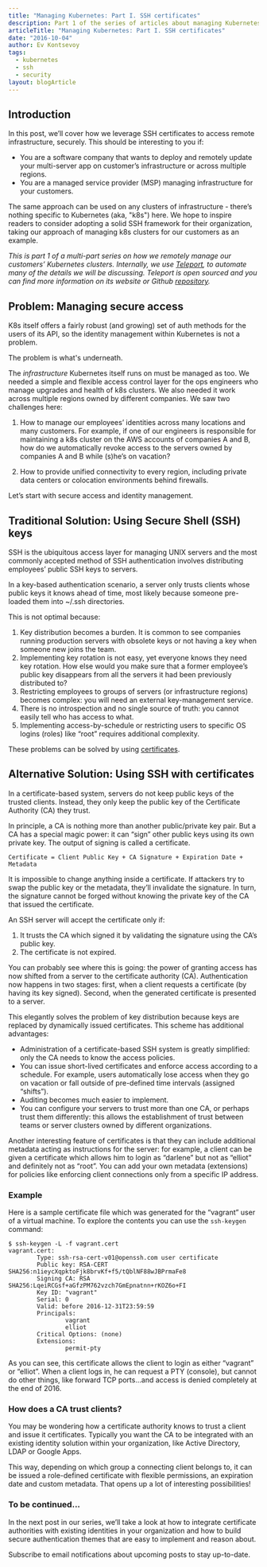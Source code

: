 ```yaml
---
title: "Managing Kubernetes: Part I. SSH certificates"
description: Part 1 of the series of articles about managing Kubernetes clusters across multiple teams, regions or organizations.
articleTitle: "Managing Kubernetes: Part I. SSH certificates"
date: "2016-10-04"
author: Ev Kontsevoy
tags:
  - kubernetes
  - ssh
  - security
layout: blogArticle
---
```



## Introduction

In this post, we’ll cover how we leverage SSH certificates to access
remote infrastructure, securely. This should be interesting to you if:

- You are a software company that wants to deploy and remotely update your
  multi-server app on customer’s infrastructure or across multiple regions.
- You are a managed service provider (MSP) managing infrastructure for your
  customers.

The same approach can be used on any clusters of infrastructure - there’s
nothing specific to Kubernetes (aka, "k8s") here. We hope to inspire readers to
consider adopting a solid SSH framework for their organization, taking our
approach of managing k8s clusters for our customers as an example.

_This is part 1 of a multi-part series on how we remotely manage our customers’
Kubernetes clusters. Internally, we use
[Teleport](https://goteleport.com/), to automate many of the details
we will be discussing. Teleport is open sourced and you can find more
information on its website or Github [repository](https://github.com/gravitational/teleport)._

## Problem: Managing secure access

K8s itself offers a fairly robust (and growing) set of auth methods for the
users of its API, so the identity management within Kubernetes is not a
problem.

The problem is what's underneath.

The _infrastructure_ Kubernetes itself runs on must be managed as
too. We needed a simple and flexible access control layer for the ops
engineers who manage upgrades and health of k8s clusters. We also needed it
work across multiple regions owned by different companies. We saw two
challenges here:

1. How to manage our employees’ identities across many locations and many
   customers. For example, if one of our engineers is responsible for maintaining
   a k8s cluster on the AWS accounts of companies A and B, how do we automatically
   revoke access to the servers owned by companies A and B while (s)he’s on
   vacation?

2. How to provide unified connectivity to every region, including private data
   centers or colocation environments behind firewalls.

Let’s start with secure access and identity management.

## Traditional Solution: Using Secure Shell (SSH) keys

SSH is the ubiquitous access layer for managing UNIX servers and the most
commonly accepted method of SSH authentication involves distributing employees’
public SSH keys to servers.

In a key-based authentication scenario, a server only trusts clients whose
public keys it knows ahead of time, most likely because someone pre-loaded them
into ~/.ssh directories.

<BlogImage src="./assets/ssh-1.png" />

This is not optimal because:

1. Key distribution becomes a burden. It is common to see companies running
   production servers with obsolete keys or not having a key when someone new
   joins the team.
2. Implementing key rotation is not easy, yet everyone knows they need key
   rotation. How else would you make sure that a former employee’s public key
   disappears from all the servers it had been previously distributed to?
3. Restricting employees to groups of servers (or infrastructure regions)
   becomes complex: you will need an external key-management service.
4. There is no introspection and no single source of truth: you cannot easily
   tell who has access to what.
5. Implementing access-by-schedule or restricting users to specific OS logins
   (roles) like “root” requires additional complexity.

These problems can be solved by using [certificates](https://en.wikipedia.org/wiki/Public_key_certificate).

## Alternative Solution: Using SSH with certificates

In a certificate-based system, servers do not keep public keys of the trusted
clients. Instead, they only keep the public key of the Certificate Authority
(CA) they trust.

In principle, a CA is nothing more than another public/private key pair. But a
CA has a special magic power: it can “sign” other public keys using its own
private key. The output of signing is called a certificate.

```text
Certificate = Client Public Key + CA Signature + Expiration Date + Metadata
```

It is impossible to change anything inside a certificate. If attackers try to
swap the public key or the metadata, they’ll invalidate the signature. In turn,
the signature cannot be forged without knowing the private key of the CA that
issued the certificate.

An SSH server will accept the certificate only if:

1. It trusts the CA which signed it by validating the signature using the CA’s
   public key.
2. The certificate is not expired.

<BlogImage src="./assets/ssh-2.png" />

You can probably see where this is going: the power of granting access has now
shifted from a server to the certificate authority (CA). Authentication now
happens in two stages: first, when a client requests a certificate (by having
its key signed). Second, when the generated certificate is presented to a
server.

This elegantly solves the problem of key distribution because keys are replaced
by dynamically issued certificates. This scheme has additional advantages:

- Administration of a certificate-based SSH system is greatly simplified: only
  the CA needs to know the access policies.
- You can issue short-lived certificates and enforce access according to a
  schedule. For example, users automatically lose access when they go on
  vacation or fall outside of pre-defined time intervals (assigned “shifts”).
- Auditing becomes much easier to implement.
- You can configure your servers to trust more than one CA, or perhaps trust
  them differently: this allows the establishment of trust between teams or
  server clusters owned by different organizations.

Another interesting feature of certificates is that they can include additional
metadata acting as instructions for the server: for example, a client can be
given a certificate which allows him to login as “darlene” but not as “elliot”
and definitely not as “root”. You can add your own metadata (extensions) for
policies like enforcing client connections only from a specific IP address.

<EmailSubscribeViolet />

### Example

Here is a sample certificate file which was generated
for the “vagrant” user of a virtual machine. To explore the contents you can
use the `ssh-keygen` command:

```text
$ ssh-keygen -L -f vagrant.cert
vagrant.cert:
        Type: ssh-rsa-cert-v01@openssh.com user certificate
        Public key: RSA-CERT SHA256:n1ieycXqpktoFjk8brvKf+f5/tQblNF88wJBPrmaFe8
        Signing CA: RSA SHA256:LqeiRCGsf+aGfzPM762vzch7GmEpnatnn+rKOZ6o+FI
        Key ID: "vagrant"
        Serial: 0
        Valid: before 2016-12-31T23:59:59
        Principals:
                vagrant
                elliot
        Critical Options: (none)
        Extensions:
                permit-pty
```

As you can see, this certificate allows the client to login as either “vagrant”
or “elliot”. When a client logs in, he can request a PTY (console), but cannot
do other things, like forward TCP ports...and access is denied completely at
the end of 2016.

### How does a CA trust clients?

You may be wondering how a certificate authority knows to trust a client and
issue it certificates. Typically you want the CA to be integrated with an
existing identity solution within your organization, like Active Directory,
LDAP or Google Apps.

This way, depending on which group a connecting client belongs to, it can be
issued a role-defined certificate with flexible permissions, an expiration date
and custom metadata. That opens up a lot of interesting possibilities!

### To be continued...

In the next post in our series, we’ll take a look at how to integrate
certificate authorities with existing identities in your organization and how
to build secure authentication themes that are easy to implement and reason
about.

Subscribe to email notifications about upcoming posts to stay up-to-date.
